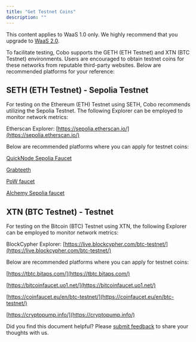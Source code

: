 ```yaml
---
title: "Get Testnet Coins"
description: ""
---
```

<Note>This content applies to WaaS 1.0 only. We highly recommend that you upgrade to [WaaS 2.0](https://www.cobo.com/developers/v2/guides/overview/introduction).</Note>

To facilitate testing, Cobo supports the GETH (ETH Testnet) and XTN (BTC Testnet) environments. Users are encouraged to obtain testnet coins for these networks from reputable third-party websites. Below are recommended platforms for your reference:

## SETH (ETH Testnet) - Sepolia Testnet
For testing on the Ethereum (ETH) Testnet using SETH, Cobo recommends utilizing the Sepolia Testnet. The following Explorer can be employed to monitor network metrics:

Etherscan Explorer: [https://sepolia.etherscan.io/](https://sepolia.etherscan.io/)

Below are recommended platforms where you can apply for testnet coins:

[QuickNode Sepolia Faucet](https://faucet.quicknode.com/drip)

[Grabteeth](https://grabteeth.xyz/)

[PoW faucet](https://sepolia-faucet.pk910.de/)

[Alchemy Sepolia faucet](https://sepoliafaucet.com/)

## XTN (BTC Testnet) - Testnet
For testing on the Bitcoin (BTC) Testnet using XTN, the following Explorer can be employed to monitor network metrics:

BlockCypher Explorer: [https://live.blockcypher.com/btc-testnet/](https://live.blockcypher.com/btc-testnet/)

Below are recommended platforms where you can apply for testnet coins:

[https://tbtc.bitaps.com/](https://tbtc.bitaps.com/)

[https://bitcoinfaucet.uo1.net/](https://bitcoinfaucet.uo1.net/)

[https://coinfaucet.eu/en/btc-testnet/](https://coinfaucet.eu/en/btc-testnet/)

[https://cryptopump.info/](https://cryptopump.info/)

<Tip>Did you find this document helpful? Please [submit feedback](https://forms.zohopublic.com/cobo/form/DocumentFeedbackForm/formperma/QvLOhxJv1_JMsJ-1dleZ8Itb_7rzN-LtgvsDdxosoVI) to share your thoughts with us.</Tip>